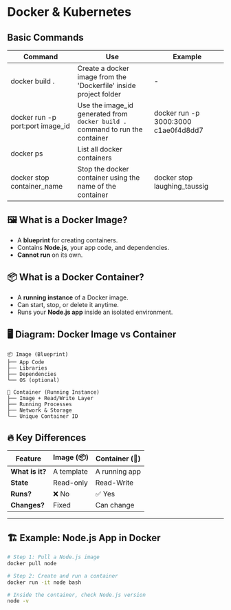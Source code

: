 # Docker & Kubernetes

## Basic Commands

| Command                          | Use                                                                           | Example                              |
| -------------------------------- | ----------------------------------------------------------------------------- | ------------------------------------ |
| docker build .                   | Create a docker image from the 'Dockerfile' inside project folder             | -                                    |
| docker run -p port:port image_id | Use the image_id generated from `docker build .` command to run the container | docker run -p 3000:3000 c1ae0f4d8dd7 |
| docker ps                        | List all docker containers                                                    |                                      |
| docker stop container_name       | Stop the docker container using the name of the container                     | docker stop laughing_taussig         |

## 🖼️ **What is a Docker Image?**

-   A **blueprint** for creating containers.
-   Contains **Node.js**, your app code, and dependencies.
-   **Cannot run** on its own.

## 📦 **What is a Docker Container?**

-   A **running instance** of a Docker image.
-   Can start, stop, or delete it anytime.
-   Runs your **Node.js app** inside an isolated environment.

## 🖥️ **Diagram: Docker Image vs Container**

```
📦 Image (Blueprint)
├── App Code
├── Libraries
├── Dependencies
└── OS (optional)

🚀 Container (Running Instance)
├── Image + Read/Write Layer
├── Running Processes
├── Network & Storage
└── Unique Container ID
```

## 🔥 **Key Differences**

| Feature         | Image (📦) | Container (🚀) |
| --------------- | ---------- | -------------- |
| **What is it?** | A template | A running app  |
| **State**       | Read-only  | Read-Write     |
| **Runs?**       | ❌ No      | ✅ Yes         |
| **Changes?**    | Fixed      | Can change     |

---

## 🏗 **Example: Node.js App in Docker**

```sh
# Step 1: Pull a Node.js image
docker pull node

# Step 2: Create and run a container
docker run -it node bash

# Inside the container, check Node.js version
node -v
```
